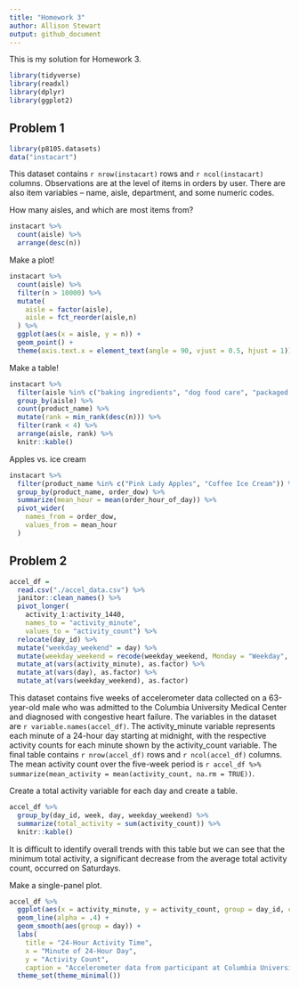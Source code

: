 ```yaml
---
title: "Homework 3"
author: Allison Stewart
output: github_document
---
```


This is my solution for Homework 3. 

```r
library(tidyverse)
library(readxl)
library(dplyr)
library(ggplot2)
```

## Problem 1 

```r
library(p8105.datasets)
data("instacart")
```

This dataset contains `r nrow(instacart)` rows and `r ncol(instacart)` columns. Observations are at the level of items in orders by user. There are also item variables -- name, aisle, department, and some numeric codes. 

How many aisles, and which are most items from? 

```r
instacart %>% 
  count(aisle) %>% 
  arrange(desc(n))
```

Make a plot! 

```r
instacart %>% 
  count(aisle) %>% 
  filter(n > 10000) %>% 
  mutate(
    aisle = factor(aisle), 
    aisle = fct_reorder(aisle,n)
  ) %>% 
  ggplot(aes(x = aisle, y = n)) + 
  geom_point() +
  theme(axis.text.x = element_text(angle = 90, vjust = 0.5, hjust = 1))
```

Make a table! 

```r
instacart %>%
  filter(aisle %in% c("baking ingredients", "dog food care", "packaged vegetable fruits")) %>% 
  group_by(aisle) %>% 
  count(product_name) %>% 
  mutate(rank = min_rank(desc(n))) %>% 
  filter(rank < 4) %>% 
  arrange(aisle, rank) %>% 
  knitr::kable()
```

Apples vs. ice cream 

```r
instacart %>% 
  filter(product_name %in% c("Pink Lady Apples", "Coffee Ice Cream")) %>% 
  group_by(product_name, order_dow) %>% 
  summarize(mean_hour = mean(order_hour_of_day)) %>% 
  pivot_wider(
    names_from = order_dow, 
    values_from = mean_hour
  )
```

## Problem 2 

```r
accel_df = 
  read.csv("./accel_data.csv") %>% 
  janitor::clean_names() %>% 
  pivot_longer(
    activity_1:activity_1440, 
    names_to = "activity_minute", 
    values_to = "activity_count") %>% 
  relocate(day_id) %>% 
  mutate("weekday_weekend" = day) %>% 
  mutate(weekday_weekend = recode(weekday_weekend, Monday = "Weekday", Tuesday = "Weekday", Wednesday = "Weekday", Thursday = "Weekday", Friday = "Weekday", Saturday = "Weekend", Sunday = "Weekend")) %>% 
  mutate_at(vars(activity_minute), as.factor) %>% 
  mutate_at(vars(day), as.factor) %>% 
  mutate_at(vars(weekday_weekend), as.factor)
```

This dataset contains five weeks of accelerometer data collected on a 63-year-old male who was admitted to the Columbia University Medical Center and diagnosed with congestive heart failure. The variables in the dataset are `r variable.names(accel_df)`. The activity_minute variable represents each minute of a 24-hour day starting at midnight, with the respective activity counts for each minute shown by the activity_count variable. The final table contains `r nrow(accel_df)` rows and `r ncol(accel_df)` columns. The mean activity count over the five-week period is `r accel_df %>% summarize(mean_activity = mean(activity_count, na.rm = TRUE))`. 

Create a total activity variable for each day and create a table. 

```r
accel_df %>% 
  group_by(day_id, week, day, weekday_weekend) %>% 
  summarize(total_activity = sum(activity_count)) %>% 
  knitr::kable()
```

It is difficult to identify overall trends with this table but we can see that the minimum total activity, a significant decrease from the average total activity count, occurred on Saturdays. 

Make a single-panel plot. 

```r
accel_df %>% 
  ggplot(aes(x = activity_minute, y = activity_count, group = day_id, color = day)) +
  geom_line(alpha = .4) +
  geom_smooth(aes(group = day)) +
  labs(
    title = "24-Hour Activity Time", 
    x = "Minute of 24-Hour Day", 
    y = "Activity Count",
    caption = "Accelerometer data from participant at Columbia University Medical Center") + 
  theme_set(theme_minimal())
```



